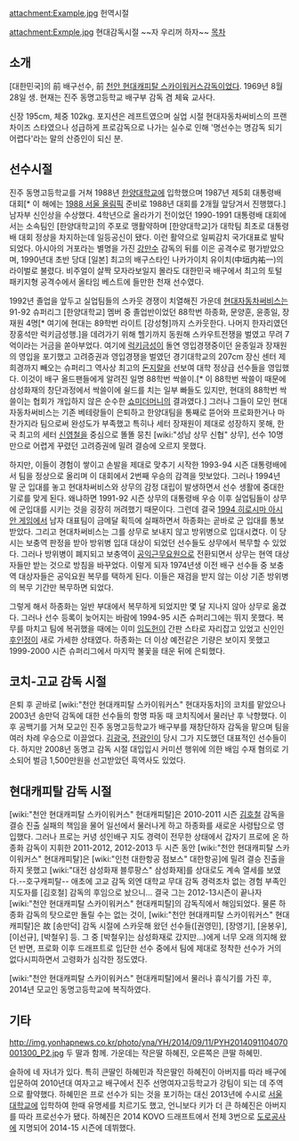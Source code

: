 attachment:Example.jpg
헌역시절

attachment:Exmple.jpg
현대감독시절 ~~자 우리꺼 하자~~
[[목차]]

== 소개 ==
[대한민국]의 前 배구선수, 前 [[천안 현대캐피탈 스카이워커스]]감독이었다. 1969년 8월 28일 생. 현재는 진주 동명고등학교 배구부 감독 겸 체육 교사다.

신장 195cm, 체중 102kg. 포지션은 레프트였으며 실업 시절 현대자동차써비스의 프랜차이즈 스타였으나 성급하게 프로감독으로 나가는 실수로 인해 '명선수는 명감독 되기 어렵다'라는 말의 산증인이 되신 분.
 
== 선수시절 ==
진주 동명고등학교를 거쳐 1988년 [[한양대학교]]에 입학했으며 1987년 제5회 대통령배 대회[* 이 해에는 [[1988 서울 올림픽]] 준비로 1988년 대회를 2개월 앞당겨서 진행했다.] 남자부 신인상을 수상했다. 4학년으로 올라가기 전이었던 1990-1991 대통령배 대회에서는 소속팀인 [한양대학교]의 주포로 맹활약하며 [한양대학교]가 대학팀 최초로 대통령배 대회 정상을 차지하는데 일등공신이 됐다. 이런 활약으로 일찌감치 국가대표로 발탁되었다. 아시아의 거포라는 별명을 가진 [[강만수]] 감독의 뒤를 이은 공격수로 평가받았으며, 1990년대 초반 당대 [일본] 최고의 배구스타인 나카가이치 유이치(中垣内祐一)의 라이벌로 불렸다. 비주얼이 살짝 모자라보일지 몰라도 대한민국 배구에서 최고의 토털 패키지형 공격수에서 올타임 베스트에 들만한 천재 선수였다.

1992년 졸업을 앞두고 실업팀들의 스카웃 경쟁이 치열해진 가운데 [[천안 현대캐피탈 스카이워커스|현대자동차써비스]]는 91-92 슈퍼리그 [한양대학교] 멤버 중 졸업반이었던 88학번 하종화, 문양훈, 윤종일, 장재원 4명[* 여기에 현대는 89학번 라이트 [강성형]까지 스카웃한다. 나머지 한자리였던 장홍석만 럭키금성행.]을 데려가기 위해 헬기까지 동원해 스카우트전쟁을 벌였고 무려 7억이라는 거금을 쏟아부었다. 여기에 [[구미 LIG손해보험 그레이터스|럭키금성]]이 돌연 영입경쟁중이던 윤종일과 장재원의 영입을 포기했고 고려증권과 영입경쟁을 벌였던 경기대학교의 207cm 장신 센터 제희경까지 빼오는 슈퍼리그 역사상 최고의 [[돈지랄]]을 선보여 대학 정상급 선수들을 영입했다. 이것이 배구 올드팬들에게 알려진 일명 88학번 싹쓸이.[* 이 88학번 싹쓸이 때문에 삼성화재의 창단과정에서 싹쓸이에 쉴드를 치는 일부 빠들도 있지만, 현대의 88학번 싹쓸이는 협회가 개입하지 않은 순수한 [[쇼미더머니]]의 결과였다.] 그러나 그들이 모인 현대자동차써비스는 기존 베테랑들이 은퇴하고 한양대팀을 통째로 뜯어와 프로화한거나 마찬가지라 팀으로써 완성도가 부족했고 특히나 세터 장재원이 제대로 성장하지 못해, 한국 최고의 세터 [[신영철]]을 중심으로 똘똘 뭉친 [wiki:"성남 상무 신협" 상무], 선수 10명만으로 어렵게 꾸렸던 고려증권에 밀려 결승에 오르지 못했다.

하지만, 이들이 경험이 쌓이고 손발을 제대로 맞추기 시작한 1993-94 시즌 대통령배에서 팀을 정상으로 올리며 이 대회에서 2번째 우승의 감격을 맛보았다. 그러나 1994년 말 군 입대를 놓고 현대차써비스와 상무의 감정 대립이 발생하면서 선수 생활에 중대한 기로를 맞게 된다. 왜냐하면 1991-92 시즌 상무의 대통령배 우승 이후 실업팀들이 상무에 군입대를 시키는 것을 굉장히 꺼려했기 때문이다. 그런데 결국 [[1994 히로시마 아시안 게임]]에서 남자 대표팀이 금메달 획득에 실패하면서 하종화는 곧바로 군 입대를 통보받았다. 그리고 현대차써비스는 그를 상무로 보내지 않고 방위병으로 입대시켰다. 이 당시는 보충역 판정을 받아 방위병 입대 대상이 되었던 선수들도 상무에서 복무할 수 있었다. 그러나 방위병이 폐지되고 보충역이 [[사회복무요원|공익근무요원]]으로 전환되면서 상무는 현역 대상자들만 받는 것으로 방침을 바꾸었다. 이렇게 되자 1974년생 이전 배구 선수들 중 보충역 대상자들은 공익요원 복무를 택하게 된다. 이들은 재검을 받지 않는 이상 기존 방위병의 복무 기간만 복무하면 되었다. 

그렇게 해서 하종화는 일반 부대에서 복무하게 되었지만 몇 달 지나지 않아 상무로 옮겼다. 그러나 선수 등록이 늦어지는 바람에 1994-95 시즌 슈퍼리그에는 뛰지 못했다. 복무를 마치고 팀에 복귀했을 때에는 이미 [[임도헌]]이 간판 스타로 자리잡고 있었고 신인인 [[후인정]]이 새로 가세한 상태였다. 하종화는 더 이상 예전같은 기량은 보이지 못했고 1999-2000 시즌 슈퍼리그에서 마지막 불꽃을 태운 뒤에 은퇴했다.

== 코치-고교 감독 시절 ==
은퇴 후 곧바로 [wiki:"천안 현대캐피탈 스카이워커스" 현대자동차]의 코치를 맡았으나 2003년 송만덕 감독에 대한 선수들의 항명 파동 때 코치직에서 물러난 후 낙향했다. 이후 공백기를 거쳐 모교인 진주 동명고등학교가 배구부를 재창단하자 감독을 맡으며 팀을 여러 차례 우승으로 이끌었다. [[김광국]], [[전광인]]이 당시 그가 지도했던 대표적인 선수들이다. 하지만 2008년 동명고 감독 시절 대입입시 커미션 행위에 의한 배임 수재 혐의로 기소되어 벌금 1,500만원을 선고받았던 흑역사도 있었다.

== 현대캐피탈 감독 시절 ==
[wiki:"천안 현대캐피탈 스카이워커스" 현대캐피탈]은 2010-2011 시즌 [[김호철]] 감독을 결승 진출 실패의 책임을 물어 일선에서 물러나게 하고 하종화를 새로운 사령탑으로 영입했다. 그러나 프로는 커녕 성인배구 지도 경력이 전무한 상태에서 갑자기 프로에 온 하종화 감독이 지휘한 2011-2012, 2012-2013 두 시즌 동안 [wiki:"천안 현대캐피탈 스카이워커스" 현대캐피탈]은 [wiki:"인천 대한항공 점보스" 대한항공]에 밀려 결승 진출을 하지 못했고 [wiki:"대전 삼성화재 블루팡스" 삼성화재]를 상대로도 계속 열세를 보였다.--호구캐피탈-- 애초에 고교 감독 외엔 대학교 무대 감독 경력조차 없는 경험 부족인 지도자를 [김호철] 감독의 후임으로 놨으니... 결국 그는 2012-13시즌이 끝나자 [wiki:"천안 현대캐피탈 스카이워커스" 현대캐피탈]의 감독직에서 해임되었다. 물론 하종화 감독의 탓으로만 돌릴 수는 없는 것이, [wiki:"천안 현대캐피탈 스카이워커스" 현대캐피탈]은 故 [송만덕] 감독 시절에 스카웃해 왔던 선수들([권영민], [장영기], [윤봉우], [이선규], [박철우] 등. 그 중 [박철우]는 삼성화재로 갔지만...)에게 너무 오래 의지해 왔던 반면, 프로화 이후 드래프트로 입단한 선수 중에서 팀에 제대로 정착한 선수가 거의 없다시피하면서 고령화가 심각한 정도였다.

[wiki:"천안 현대캐피탈 스카이워커스" 현대캐피탈]에서 물러나 휴식기를 가진 후, 2014년 모교인 동명고등학교에 복직하였다.

== 기타 ==
http://img.yonhapnews.co.kr/photo/yna/YH/2014/09/11/PYH2014091104070001300_P2.jpg
두 딸과 함께. 가운데는 작은딸 하혜진, 오른쪽은 큰딸 하혜민.

슬하에 네 자녀가 있다. 특히 큰딸인 하혜민과 작은딸인 하혜진이 아버지를 따라 배구에 입문하여 2010년대 여자고교 배구에서 진주 선명여자고등학교가 강팀이 되는 데 주역으로 활약했다. 하혜민은 프로 선수가 되는 것을 포기하는 대신 2013년에 수시로 [[서울대학교]]에 입학하여 한때 유명세를 치르기도 했고, 언니보다 키가 더 큰 하혜진은 아버지를 따라 프로선수가 됐다. 하혜진은 2014 KOVO 드래프트에서 전체 3번으로 [[성남 한국도로공사 하이패스 제니스|도로공사]]에 지명되어 2014-15 시즌에 데뷔했다.
